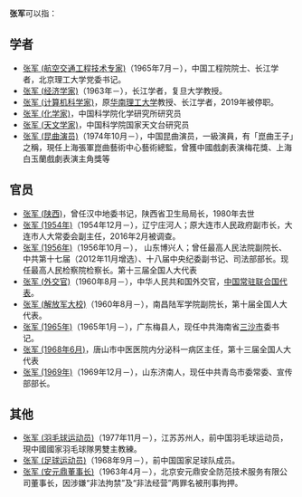 '''张军'''可以指：

== 学者 ==

*[[张军_(航空交通工程技术专家)|张军 (航空交通工程技术专家)]]（1965年7月－），中国工程院院士、长江学者，北京理工大学党委书记。
* [[张军_(经济学家)|张军 (经济学家)]]（1963年－），长江学者，复旦大学教授。
* [[张军_(计算机科学家)|张军 (计算机科学家)]]，原[[华南理工大学|华南理工大学]]教授、长江学者，2019年被停职。
* [[张军_(化学家)|张军 (化学家)]]，中国科学院化学研究所研究员
* [[张军_(天文学家)|张军 (天文学家)]]，中国科学院国家天文台研究员
* [[张军_(昆曲演员)|张军 (昆曲演员)]]（1974年10月－），中国昆曲演员，一級演員，有「崑曲王子」之稱，現任上海張軍崑曲藝術中心藝術總監，曾獲中國戲劇表演梅花獎、上海白玉蘭戲劇表演主角獎等

== 官员 ==
* [[张军_(陕西)|张军 (陕西)]]，曾任汉中地委书记，陕西省卫生局局长，1980年去世
* [[张军_(1954年)|张军 (1954年)]]（1954年12月－），辽宁庄河人；原大连市人民政府副市长，大连市人大常委会副主任，2016年2月被调查。
* [[张军_(1956年)|张军 (1956年)]]（1956年10月－）， 山东博兴人；曾任最高人民法院副院长、中共第十七届（2012年11月增选）、十八届中央纪委副书记、司法部部长。现任最高人民检察院检察长。第十三届全国人大代表
* [[张军_(外交官)|张军 (外交官)]]（1960年8月－），中华人民共和国外交官，[[中国常驻联合国代表|中国常驻联合国代表]]。
* [[张军_(解放军大校)|张军 (解放军大校)]]（1960年8月－），南昌陆军学院副院长，第十届全国人大代表。
* [[张军_(1965年)|张军 (1965年)]]（1965年1月－），广东梅县人，现任中共海南省[[三沙市|三沙市]]委书记。
* [[张军_(1968年6月)|张军 (1968年6月)]]，唐山市中医医院内分泌科一病区主任，第十三届全国人大代表
* [[张军_(1969年)|张军 (1969年)]]（1969年12月－），山东济南人，现任中共青岛市委常委、宣传部部长。

== 其他 ==
* [[张军_(羽毛球运动员)|张军 (羽毛球运动员)]]（1977年11月－），江苏苏州人，前中国羽毛球运动员，現中國國家羽毛球隊男雙主教練。
* [[张军_(足球运动员)|张军 (足球运动员)]]（1968年9月－），前中国国家足球队成员。
* [[张军_(安元鼎董事长)|张军 (安元鼎董事长)]]（1963年4月－），北京安元鼎安全防范技术服务有限公司董事长，因涉嫌“非法拘禁”及“非法经营”两罪名被刑事拘押。
{{Disambiguation|J军|Cat=二字张姓人名消歧义}}